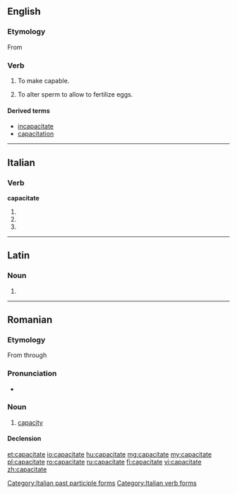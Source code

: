 ==English==

===Etymology===
From {{suffix|capacity|ate}}

===Verb===
{{en-verb|capacitat|es}}

# {{transitive}} To make capable.
# {{transitive|zoology}} To alter sperm to allow to fertilize eggs.

====Derived terms====
* [[incapacitate]]
* [[capacitation]]

----

==Italian==

===Verb===
'''capacitate'''

# {{conjugation of|capacitare||2|p|pres|ind|lang=it}}
# {{conjugation of|capacitare||2|p|imp|lang=it}}
# {{form of|[[feminine|Feminine]] plural|capacitato}}

[[Category:Italian past participle forms]]
[[Category:Italian verb forms]]

----

==Latin==

===Noun===
{{la-noun-form|capāciāte}}

# {{inflection of|capacitas|capāciās|abl|s|lang=la}}
{{count page|[[Wiktionary:Page count]]}}

----

==Romanian==

===Etymology===
From {{etyl|la|ro}} {{term|capacitas|lang=la}} through {{etyl|fr|ro}} {{term|capacité|lang=fr}}

===Pronunciation===
* {{IPA|[kapatʃiˈtate]|lang=ro}}

===Noun===
{{ro-noun|f|capacități}}

# [[capacity]]

====Declension====
{{ro-noun-f-tate|capaci}}

[[et:capacitate]]
[[io:capacitate]]
[[hu:capacitate]]
[[mg:capacitate]]
[[my:capacitate]]
[[pl:capacitate]]
[[ro:capacitate]]
[[ru:capacitate]]
[[fi:capacitate]]
[[vi:capacitate]]
[[zh:capacitate]]